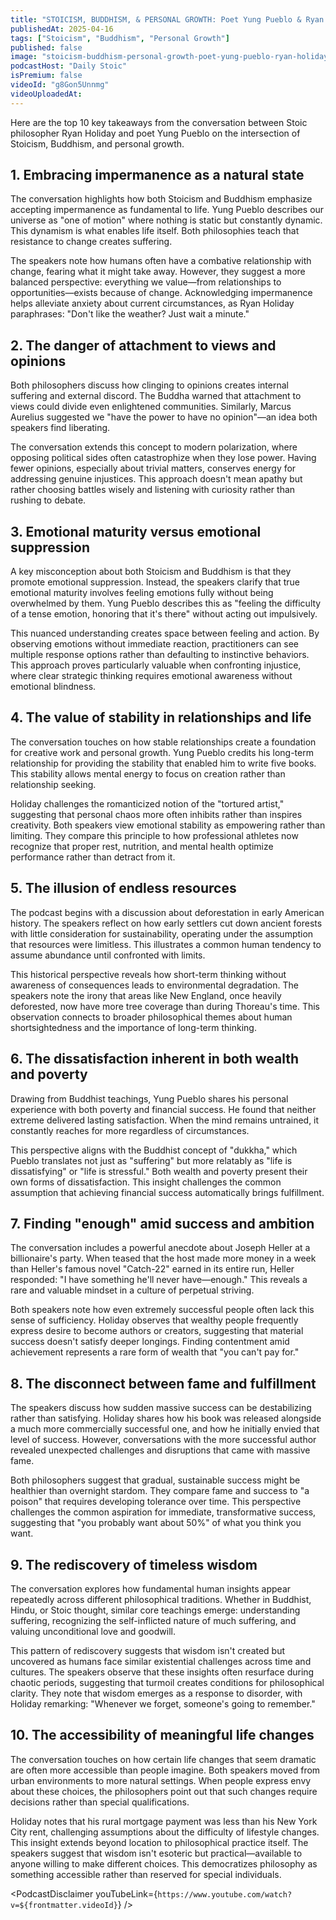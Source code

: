 ```yaml
---
title: "STOICISM, BUDDHISM, & PERSONAL GROWTH: Poet Yung Pueblo & Ryan Holiday"
publishedAt: 2025-04-16
tags: ["Stoicism", "Buddhism", "Personal Growth"]
published: false
image: "stoicism-buddhism-personal-growth-poet-yung-pueblo-ryan-holiday.jpg"
podcastHost: "Daily Stoic"
isPremium: false
videoId: "g8Gon5Unnmg"
videoUploadedAt: 
---
```



<PodcastSummaryPageLayout frontmatter={frontmatter}>
Here are the top 10 key takeaways from the conversation between Stoic philosopher Ryan Holiday and poet Yung Pueblo on the intersection of Stoicism, Buddhism, and personal growth.

## 1. Embracing impermanence as a natural state
The conversation highlights how both Stoicism and Buddhism emphasize accepting impermanence as fundamental to life. Yung Pueblo describes our universe as "one of motion" where nothing is static but constantly dynamic. This dynamism is what enables life itself. Both philosophies teach that resistance to change creates suffering.

The speakers note how humans often have a combative relationship with change, fearing what it might take away. However, they suggest a more balanced perspective: everything we value—from relationships to opportunities—exists because of change. Acknowledging impermanence helps alleviate anxiety about current circumstances, as Ryan Holiday paraphrases: "Don't like the weather? Just wait a minute."

## 2. The danger of attachment to views and opinions
Both philosophers discuss how clinging to opinions creates internal suffering and external discord. The Buddha warned that attachment to views could divide even enlightened communities. Similarly, Marcus Aurelius suggested we "have the power to have no opinion"—an idea both speakers find liberating.

The conversation extends this concept to modern polarization, where opposing political sides often catastrophize when they lose power. Having fewer opinions, especially about trivial matters, conserves energy for addressing genuine injustices. This approach doesn't mean apathy but rather choosing battles wisely and listening with curiosity rather than rushing to debate.

## 3. Emotional maturity versus emotional suppression
A key misconception about both Stoicism and Buddhism is that they promote emotional suppression. Instead, the speakers clarify that true emotional maturity involves feeling emotions fully without being overwhelmed by them. Yung Pueblo describes this as "feeling the difficulty of a tense emotion, honoring that it's there" without acting out impulsively.

This nuanced understanding creates space between feeling and action. By observing emotions without immediate reaction, practitioners can see multiple response options rather than defaulting to instinctive behaviors. This approach proves particularly valuable when confronting injustice, where clear strategic thinking requires emotional awareness without emotional blindness.

## 4. The value of stability in relationships and life
The conversation touches on how stable relationships create a foundation for creative work and personal growth. Yung Pueblo credits his long-term relationship for providing the stability that enabled him to write five books. This stability allows mental energy to focus on creation rather than relationship seeking.

Holiday challenges the romanticized notion of the "tortured artist," suggesting that personal chaos more often inhibits rather than inspires creativity. Both speakers view emotional stability as empowering rather than limiting. They compare this principle to how professional athletes now recognize that proper rest, nutrition, and mental health optimize performance rather than detract from it.

## 5. The illusion of endless resources
The podcast begins with a discussion about deforestation in early American history. The speakers reflect on how early settlers cut down ancient forests with little consideration for sustainability, operating under the assumption that resources were limitless. This illustrates a common human tendency to assume abundance until confronted with limits.

This historical perspective reveals how short-term thinking without awareness of consequences leads to environmental degradation. The speakers note the irony that areas like New England, once heavily deforested, now have more tree coverage than during Thoreau's time. This observation connects to broader philosophical themes about human shortsightedness and the importance of long-term thinking.

## 6. The dissatisfaction inherent in both wealth and poverty
Drawing from Buddhist teachings, Yung Pueblo shares his personal experience with both poverty and financial success. He found that neither extreme delivered lasting satisfaction. When the mind remains untrained, it constantly reaches for more regardless of circumstances.

This perspective aligns with the Buddhist concept of "dukkha," which Pueblo translates not just as "suffering" but more relatably as "life is dissatisfying" or "life is stressful." Both wealth and poverty present their own forms of dissatisfaction. This insight challenges the common assumption that achieving financial success automatically brings fulfillment.

## 7. Finding "enough" amid success and ambition
The conversation includes a powerful anecdote about Joseph Heller at a billionaire's party. When teased that the host made more money in a week than Heller's famous novel "Catch-22" earned in its entire run, Heller responded: "I have something he'll never have—enough." This reveals a rare and valuable mindset in a culture of perpetual striving.

Both speakers note how even extremely successful people often lack this sense of sufficiency. Holiday observes that wealthy people frequently express desire to become authors or creators, suggesting that material success doesn't satisfy deeper longings. Finding contentment amid achievement represents a rare form of wealth that "you can't pay for."

## 8. The disconnect between fame and fulfillment
The speakers discuss how sudden massive success can be destabilizing rather than satisfying. Holiday shares how his book was released alongside a much more commercially successful one, and how he initially envied that level of success. However, conversations with the more successful author revealed unexpected challenges and disruptions that came with massive fame.

Both philosophers suggest that gradual, sustainable success might be healthier than overnight stardom. They compare fame and success to "a poison" that requires developing tolerance over time. This perspective challenges the common aspiration for immediate, transformative success, suggesting that "you probably want about 50%" of what you think you want.

## 9. The rediscovery of timeless wisdom
The conversation explores how fundamental human insights appear repeatedly across different philosophical traditions. Whether in Buddhist, Hindu, or Stoic thought, similar core teachings emerge: understanding suffering, recognizing the self-inflicted nature of much suffering, and valuing unconditional love and goodwill.

This pattern of rediscovery suggests that wisdom isn't created but uncovered as humans face similar existential challenges across time and cultures. The speakers observe that these insights often resurface during chaotic periods, suggesting that turmoil creates conditions for philosophical clarity. They note that wisdom emerges as a response to disorder, with Holiday remarking: "Whenever we forget, someone's going to remember."

## 10. The accessibility of meaningful life changes
The conversation touches on how certain life changes that seem dramatic are often more accessible than people imagine. Both speakers moved from urban environments to more natural settings. When people express envy about these choices, the philosophers point out that such changes require decisions rather than special qualifications.

Holiday notes that his rural mortgage payment was less than his New York City rent, challenging assumptions about the difficulty of lifestyle changes. This insight extends beyond location to philosophical practice itself. The speakers suggest that wisdom isn't esoteric but practical—available to anyone willing to make different choices. This democratizes philosophy as something accessible rather than reserved for special individuals.

<PodcastDisclaimer youTubeLink={`https://www.youtube.com/watch?v=${frontmatter.videoId}`} />

</PodcastSummaryPageLayout>
